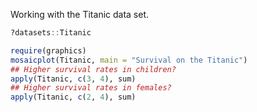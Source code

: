Working with the Titanic data set.

```r
?datasets::Titanic
```


```r
require(graphics)
mosaicplot(Titanic, main = "Survival on the Titanic")
## Higher survival rates in children?
apply(Titanic, c(3, 4), sum)
## Higher survival rates in females?
apply(Titanic, c(2, 4), sum)
```

